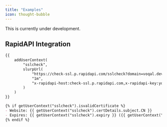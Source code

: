 ```yaml
---
title: "Examples"
icon: thought-bubble
---
```


<Warning>This is currently under development.</Warning>

## RapidAPI Integration

```markdown
{{
    addUserContext(
        "sslcheck",
        slurpUrl(
            "https://check-ssl.p.rapidapi.com/sslcheck?domain=voqal.dev",
            "1m",
            "x-rapidapi-host:check-ssl.p.rapidapi.com,x-rapidapi-key:yourkey"
        )
    )
}}

{% if getUserContext("sslcheck").isvalidCertificate %}
- Website: {{ getUserContext("sslcheck").certDetails.subject.CN }}
- Expires: {{ getUserContext("sslcheck").expiry }} ({{ getUserContext("sslcheck").daysLeft }} days left)
{% endif %}
```
